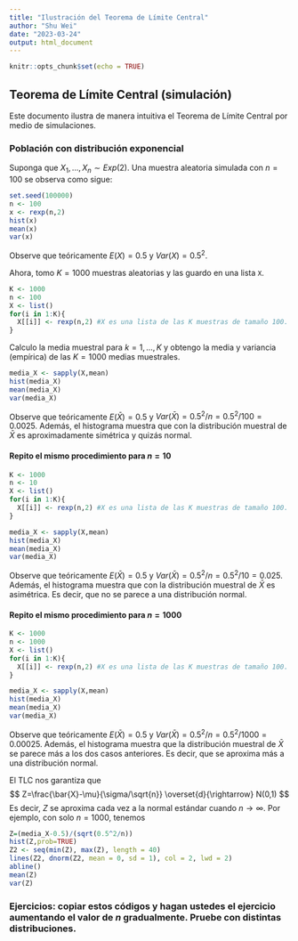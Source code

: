 ```yaml
---
title: "Ilustración del Teorema de Límite Central"
author: "Shu Wei"
date: "2023-03-24"
output: html_document
---
```


```r
knitr::opts_chunk$set(echo = TRUE)
```

## Teorema de Límite Central (simulación)

Este documento ilustra de manera intuitiva el Teorema de Límite Central por medio de simulaciones.

### Población con distribución exponencial

Suponga que $X_1,...,X_n \sim Exp(2)$. Una muestra aleatoria simulada con $n=100$ se observa como sigue:
```r
set.seed(100000)
n <- 100
x <- rexp(n,2)
hist(x)
mean(x)
var(x)
```
Observe que teóricamente $E(X)=0.5$ y $Var(X)=0.5^2$.


Ahora, tomo $K=1000$ muestras aleatorias y las guardo en una lista `X`.

```r
K <- 1000
n <- 100
X <- list()
for(i in 1:K){
  X[[i]] <- rexp(n,2) #X es una lista de las K muestras de tamaño 100.
}
```

Calculo la media muestral para $k=1,...,K$ y obtengo la media y variancia (empírica) de las $K=1000$ medias muestrales.
```r
media_X <- sapply(X,mean)
hist(media_X)
mean(media_X)
var(media_X)
```
Observe que teóricamente $E(\bar{X})=0.5$ y $Var(\bar{X})=0.5^2/n=0.5^2/100=0.0025$. Además, el histograma muestra que con la distribución muestral de $\bar{X}$ es aproximadamente simétrica y quizás normal.


#### Repito el mismo procedimiento para $n=10$

```r
K <- 1000
n <- 10
X <- list()
for(i in 1:K){
  X[[i]] <- rexp(n,2) #X es una lista de las K muestras de tamaño 100.
}
```


```r
media_X <- sapply(X,mean)
hist(media_X)
mean(media_X)
var(media_X)
```

Observe que teóricamente $E(\bar{X})=0.5$ y $Var(\bar{X})=0.5^2/n=0.5^2/10=0.025$. Además, el histograma muestra que con la distribución muestral de $\bar{X}$ es asimétrica. Es decir, que no se parece a una distribución normal.


#### Repito el mismo procedimiento para $n=1000$

```r
K <- 1000
n <- 1000
X <- list()
for(i in 1:K){
  X[[i]] <- rexp(n,2) #X es una lista de las K muestras de tamaño 100.
}
```


```r
media_X <- sapply(X,mean)
hist(media_X)
mean(media_X)
var(media_X)
```

Observe que teóricamente $E(\bar{X})=0.5$ y $Var(\bar{X})=0.5^2/n=0.5^2/1000=0.00025$. Además, el histograma muestra que la distribución muestral de $\bar{X}$ se parece más a los dos casos anteriores. Es decir, que se aproxima más a una distribución normal.

El TLC nos garantiza que 
$$
Z=\frac{\bar{X}-\mu}{\sigma/\sqrt{n}} \overset{d}{\rightarrow} N(0,1)
$$
Es decir, $Z$ se aproxima cada vez a la normal estándar cuando $n\rightarrow \infty$. Por ejemplo, con solo $n=1000$, tenemos 


```r
Z=(media_X-0.5)/(sqrt(0.5^2/n))
hist(Z,prob=TRUE)
Z2 <- seq(min(Z), max(Z), length = 40)
lines(Z2, dnorm(Z2, mean = 0, sd = 1), col = 2, lwd = 2)
abline()
mean(Z)
var(Z)
```


### Ejercicios: copiar estos códigos y hagan ustedes el ejercicio aumentando el valor de $n$ gradualmente. Pruebe con distintas distribuciones.



